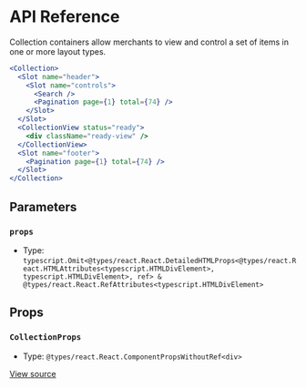 # API Reference

Collection containers allow merchants to view and control a set of items in one or more layout types.

```jsx
<Collection>
  <Slot name="header">
    <Slot name="controls">
      <Search />
      <Pagination page={1} total={74} />
    </Slot>
  </Slot>
  <CollectionView status="ready">
    <div className="ready-view" />
  </CollectionView>
  <Slot name="footer">
    <Pagination page={1} total={74} />
  </Slot>
</Collection>
```

## Parameters

### `props`

- Type: `typescript.Omit<@types/react.React.DetailedHTMLProps<@types/react.React.HTMLAttributes<typescript.HTMLDivElement>, typescript.HTMLDivElement>, ref> & @types/react.React.RefAttributes<typescript.HTMLDivElement>`

## Props

### `CollectionProps`

- Type: `@types/react.React.ComponentPropsWithoutRef<div>`

[View source](https://github.com/vtex/shoreline/blob/cb4b264ac/packages/components/src/collection/collection.tsx#L23)
